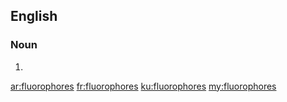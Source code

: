 ==English==

===Noun===
{{head|en|plural}}

# {{plural of|fluorophore|lang=en|nocat=1}}

[[ar:fluorophores]]
[[fr:fluorophores]]
[[ku:fluorophores]]
[[my:fluorophores]]